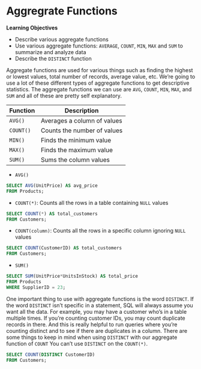 # Aggregrate Functions

**Learning Objectives**

- Describe various aggregate functions
- Use various aggregate functions: `AVERAGE`, `COUNT`, `MIN`, `MAX` and `SUM` to summarize and analyze data
- Describe the `DISTINCT` function

Aggregate functions are used for various things such as finding the highest or lowest values, total number of records, average value, etc. We're going to use a lot of these different types of aggregate functions to get descriptive statistics. The aggregate functions we can use are `AVG`, `COUNT`, `MIN`, `MAX`, and `SUM` and all of these are pretty self explanatory. 

| Function | Description |
|----------|-------------|
| `AVG()` | Averages a column of values |
| `COUNT()` | Counts the number of values |
| `MIN()` | Finds the minimum value |
| `MAX()` | Finds the maximum value |
| `SUM()` | Sums the column values |

- `AVG()`

```sql
SELECT AVG(UnitPrice) AS avg_price
FROM Products;
```

- `COUNT(*)`: Counts all the rows in a table containing `NULL` values

```sql
SELECT COUNT(*) AS total_customers
FROM Customers;
```

- `COUNT(column)`: Counts all the rows in a specific column ignoring `NULL` values

```sql
SELECT COUNT(CustomerID) AS total_customers
FROM Customers;
```

- `SUM()`

```sql
SELECT SUM(UnitPrice*UnitsInStock) AS total_price
FROM Products
WHERE SupplierID = 23;
```

One important thing to use with aggregate functions is the word `DISTINCT`.  If the word `DISTINCT` isn't specific in a statement, SQL will always assume you want all the data. For example, you may have a customer who's in a table multiple times. If you're counting customer IDs, you may count duplicate records in there. And this is really helpful to run queries where you're counting distinct and to see if there are duplicates in a column. There are some things to keep in mind when using `DISTINCT` with our aggregate function of `COUNT` You can't use `DISTINCT` on the `COUNT(*)`.

```sql
SELECT COUNT(DISTINCT CustomerID)
FROM Customers;
```

